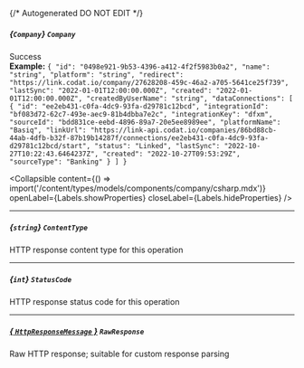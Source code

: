 {/* Autogenerated DO NOT EDIT  */}

##### *{`Company`}* `Company`
Success
<br/>
**Example:** `{
"id": "0498e921-9b53-4396-a412-4f2f5983b0a2",
"name": "string",
"platform": "string",
"redirect": "https://link.codat.io/company/27628208-459c-46a2-a705-5641ce25f739",
"lastSync": "2022-01-01T12:00:00.000Z",
"created": "2022-01-01T12:00:00.000Z",
"createdByUserName": "string",
"dataConnections": [
{
"id": "ee2eb431-c0fa-4dc9-93fa-d29781c12bcd",
"integrationId": "bf083d72-62c7-493e-aec9-81b4dbba7e2c",
"integrationKey": "dfxm",
"sourceId": "bdd831ce-eebd-4896-89a7-20e5ee8989ee",
"platformName": "Basiq",
"linkUrl": "https://link-api.codat.io/companies/86bd88cb-44ab-4dfb-b32f-87b19b14287f/connections/ee2eb431-c0fa-4dc9-93fa-d29781c12bcd/start",
"status": "Linked",
"lastSync": "2022-10-27T10:22:43.6464237Z",
"created": "2022-10-27T09:53:29Z",
"sourceType": "Banking"
}
]
}`

<Collapsible content={() => import('/content/types/models/components/company/csharp.mdx')} openLabel={Labels.showProperties} closeLabel={Labels.hideProperties} />


---
##### *{`string`}* `ContentType`
HTTP response content type for this operation

---
##### *{`int`}* `StatusCode`
HTTP response status code for this operation

---
##### [*{ `HttpResponseMessage` }*](https://learn.microsoft.com/en-us/dotnet/api/system.net.http.httpresponsemessage?view=net-5.0) `RawResponse`
Raw HTTP response; suitable for custom response parsing



